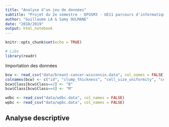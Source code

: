 ```yaml
---
title: "Analyse d’un jeu de données"
subtitle: "Projet du 2e semestre - DFGSM3 - UE11 parcours d'informatique biomédicale"
author: "Guillaume LA & Samy OULMANE"
date: "2018/2019"
output: html_notebook
---
```


```r
knitr::opts_chunk$set(echo = TRUE)

# Libs
library(readr)
```

Importation des données

```r
bcw <- read_csv("data/breast-cancer-wisconsin.data", col_names = FALSE)
colnames(bcw) <- c("id", "clump_thickness", "cell_size_uniformity", "cell_shape_uniformity", "marginal_adhesion", "single_epithelial_cell_size", "bare_nuclei", "bland_chromatin", "normal_nucleoli", "mitoses", "class")
bcw$Class[bcw$Class==2] <- "B"
bcw$Class[bcw$Class==4] <- "M"

wdbc <- read_csv("data/wdbc.data", col_names = FALSE)
wpbc <- read_csv("data/wpbc.data", col_names = FALSE)
```


## Analyse descriptive
